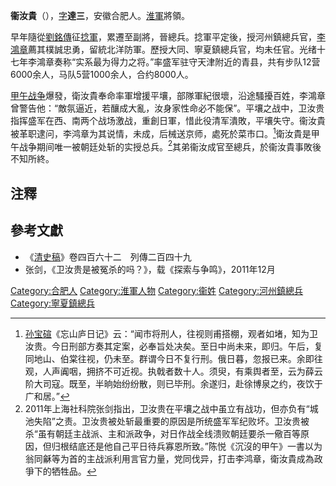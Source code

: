 '''衞汝貴'''（{{bd|？||1895年|}}），[[表字|字]]'''達三'''，安徽合肥人。[[淮軍|淮軍]]將領。

早年隨從[[劉銘傳|劉銘傳]]征[[捻軍|捻軍]]，累遷至副將，晉總兵。捻軍平定後，授河州鎮總兵官，[[李鴻章|李鴻章]]薦其樸誠忠勇，留統北洋防軍。歷授大同、寧夏鎮總兵官，均未任官。光绪十七年李鴻章奏称“实系最为得力之将。”率盛军驻守天津附近的青县，共有步队12营6000余人，马队5营1000余人，合约8000人。

[[甲午战争|甲午战争]]爆發，衛汝貴奉命率軍增援平壤，部隊軍紀很壞，沿途騷擾百姓，李鴻章曾警告他：“敵氛逼近，若釀成大亂，汝身家性命必不能保”。平壤之战中，卫汝贵指挥盛军在西、南两个战场激战，重創日軍，惜此役清军潰敗，平壤失守。衞汝貴被革职逮问，李鸿章为其说情，未成，后械送京师，處死於菜市口。<ref>[[孙宝碹|孙宝碹]]《忘山庐日记》云：“闻市将刑人，往视则甫搭棚，观者如堵，知为卫汝贵。今日刑部方奏其定案，必奉旨处决矣。至日中尚未来，即归。午后，复同地山、伯棠往视，仍未至。群谓今日不复行刑。俄日暮，忽报已来。余即往观，人声阗咽，拥挤不可近视。执戟者数十人。须臾，有乘舆者至，云为薛云阶大司寇。既至，半晌始纷纷散，则已毕刑。余遂归，赴徐博泉之约，夜饮于广和居。”</ref>衛汝貴是甲午战争期间唯一被朝廷处斩的实授总兵。<ref>2011年上海社科院张剑指出，卫汝贵在平壤之战中虽立有战功，但亦负有“城池失陷”之责。卫汝贵被处斩最重要的原因是所统盛军军纪败坏。卫汝贵被杀“虽有朝廷主战派、主和派政争，对日作战全线溃败朝廷要杀一儆百等原因，但归根结底还是他自己平日待兵寡恩所致。”陈悦《沉沒的甲午》一書以为翁同龢等为首的主战派利用言官力量，党同伐异，打击李鸿章，衛汝貴成為政爭下的牺牲品。</ref>其弟衞汝成官至總兵，於衞汝貴事敗後不知所終。

==注釋==
{{reflist}}
==參考文獻==
* 《[[清史稿|清史稿]]》卷四百六十二　列傳二百四十九
* 张剑，《卫汝贵是被冤杀的吗？》，载《探索与争鸣》，2011年12月

[[Category:合肥人|Category:合肥人]]
[[Category:淮軍人物|Category:淮軍人物]]
[[Category:衞姓|Category:衞姓]]
[[Category:河州鎮總兵|Category:河州鎮總兵]]
[[Category:寧夏鎮總兵|Category:寧夏鎮總兵]]